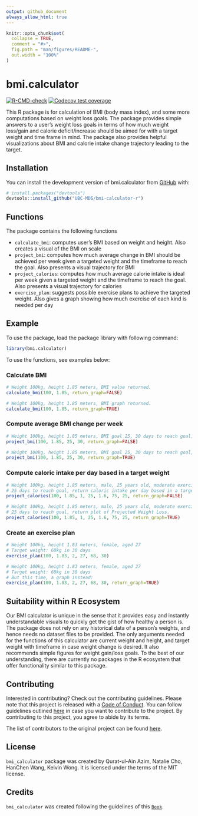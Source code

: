 ```yaml
---
output: github_document
always_allow_html: true
---
```


<!-- README.md is generated from README.Rmd. Please edit that file -->

```r
knitr::opts_chunk$set(
  collapse = TRUE,
  comment = "#>",
  fig.path = "man/figures/README-",
  out.width = "100%"
)
```

# bmi.calculator

<!-- badges: start -->

[![R-CMD-check](https://github.com/UBC-MDS/bmi-calculator-r/actions/workflows/R-CMD-check.yaml/badge.svg)](https://github.com/UBC-MDS/bmi-calculator-r/actions/workflows/R-CMD-check.yaml)
[![Codecov test coverage](https://codecov.io/gh/UBC-MDS/bmi-calculator-r/branch/master/graph/badge.svg)](https://app.codecov.io/gh/UBC-MDS/bmi-calculator-r?branch=master)
<!-- badges: end -->

This R package is for calculation of BMI (body mass index), and some more computations based on weight loss goals. The package provides simple answers to a user's weight loss goals in terms of how much weight loss/gain and calorie deficit/increase should be aimed for with a target weight and time frame in mind. The package also provides helpful visualizations about BMI and calorie intake change trajectory leading to the target.

## Installation

You can install the development version of bmi.calculator from [GitHub](https://github.com/) with:

``` r
# install.packages("devtools")
devtools::install_github("UBC-MDS/bmi-calculator-r")
```

## Functions

The package contains the following functions

-   `calculate_bmi`: computes user's BMI based on weight and height. Also creates a visual of the BMI on scale
-   `project_bmi`: computes how much average change in BMI should be achieved per week given a targeted weight and the timeframe to reach the goal. Also presents a visual trajectory for BMI
-   `project_calories`: computes how much average calorie intake is ideal per week given a targeted weight and the timeframe to reach the goal. Also presents a visual trajectory for calories
-   `exercise_plan`: suggests possible exercise plans to achieve the targeted weight. Also gives a graph showing how much exercise of each kind is needed per day

## Example

To use the package, load the package library with following command:

```r
library(bmi.calculator)
```

To use the functions, see examples below:

### Calculate BMI

```r
# Weight 100kg, height 1.85 meters, BMI value returned.
calculate_bmi(100, 1.85, return_graph=FALSE)

# Weight 100kg, height 1.85 meters, BMI graph returned.
calculate_bmi(100, 1.85, return_graph=TRUE)
```

### Compute average BMI change per week

```r
# Weight 100kg, height 1.85 meters, BMI goal 25, 30 days to reach goal, return average BMI change per week. 
project_bmi(100, 1.85, 25, 30, return_graph=FALSE)

# Weight 100kg, height 1.85 meters, BMI goal 25, 30 days to reach goal, return plot of Projected BMI trajectory. 
project_bmi(100, 1.85, 25, 30, return_graph=TRUE)
```

### Compute caloric intake per day based in a target weight

```r
# Weight 100kg, height 1.85 meters, male, 25 years old, moderate exercise 3-5 times a week, ideal weight 75kg, 
# 25 days to reach goal, return caloric intake per day based in a target weight. 
project_calories(100, 1.85, 1, 25, 1.6, 75, 25, return_graph=FALSE)

# Weight 100kg, height 1.85 meters, male, 25 years old, moderate exercise 3-5 times a week, ideal weight 75kg, 
# 25 days to reach goal, return plot of Projected Weight Loss. 
project_calories(100, 1.85, 1, 25, 1.6, 75, 25, return_graph=TRUE)
```

### Create an exercise plan

```r
# Weight 100kg, height 1.83 meters, female, aged 27
# Target weight: 68kg in 30 days
exercise_plan(100, 1.83, 2, 27, 68, 30)

# Weight 100kg, height 1.83 meters, female, aged 27
# Target weight: 68kg in 30 days
# But this time, a graph instead:
exercise_plan(100, 1.83, 2, 27, 68, 30, return_graph=TRUE)
```

## Suitability within R Ecosystem

Our BMI calculator is unique in the sense that it provides easy and instantly understandable visuals to quickly get the gist of how healthy a person is. The package does not rely on any historical data of a person's weights, and hence needs no dataset files to be provided. The only arguments needed for the functions of this calculator are current weight and height, and target weight with timeframe in case weight change is desired. It also recommends simple figures for weight gain/loss goals. To the best of our understanding, there are currently no packages in the R ecosystem that offer functionality similar to this package.

## Contributing

Interested in contributing? Check out the contributing guidelines. Please note that this project is released with a [Code of Conduct](https://github.com/UBC-MDS/bmi-calculator-r/blob/master/CODE_OF_CONDUCT.md). You can follow guidelines outlined [here](https://github.com/UBC-MDS/bmi-calculator-r/blob/master/.github/CONTRIBUTING.md) in case you want to contribute to the project. By contributing to this project, you agree to abide by its terms.

The list of contributors to the original project can be found [here](https://github.com/UBC-MDS/bmi-calculator-r/blob/master/.github/CONTRIBUTORS.md).

## License

`bmi_calculator` package was created by Qurat-ul-Ain Azim, Natalie Cho, HanChen Wang, Kelvin Wong. It is licensed under the terms of the MIT license.

## Credits

`bmi_calculator` was created following the guidelines of this [`Book`](https://r-pkgs.org/whole-game.html).
